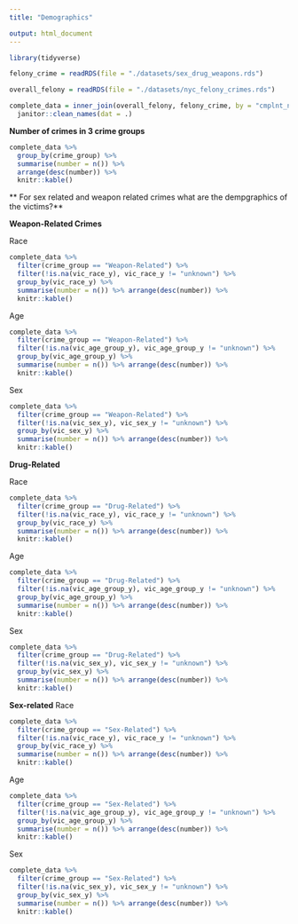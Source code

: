 ```yaml
---
title: "Demographics"

output: html_document
---
```



```r
library(tidyverse)
```



```r
felony_crime = readRDS(file = "./datasets/sex_drug_weapons.rds")

overall_felony = readRDS(file = "./datasets/nyc_felony_crimes.rds")

complete_data = inner_join(overall_felony, felony_crime, by = "cmplnt_num") %>%
  janitor::clean_names(dat = .) 
```



**Number of crimes in 3 crime groups**

```r
complete_data %>%
  group_by(crime_group) %>%
  summarise(number = n()) %>%
  arrange(desc(number)) %>%
  knitr::kable()
```


** For sex related and weapon related crimes what are the dempgraphics of the victims?**


**Weapon-Related Crimes**

Race
```r
complete_data %>%
  filter(crime_group == "Weapon-Related") %>%
  filter(!is.na(vic_race_y), vic_race_y != "unknown") %>% 
  group_by(vic_race_y) %>%
  summarise(number = n()) %>% arrange(desc(number)) %>% 
  knitr::kable() 
```




Age
```r
complete_data %>%
  filter(crime_group == "Weapon-Related") %>%
  filter(!is.na(vic_age_group_y), vic_age_group_y != "unknown") %>% 
  group_by(vic_age_group_y) %>%
  summarise(number = n()) %>% arrange(desc(number)) %>% 
  knitr::kable() 
```




Sex
```r
complete_data %>%
  filter(crime_group == "Weapon-Related") %>%
  filter(!is.na(vic_sex_y), vic_sex_y != "unknown") %>% 
  group_by(vic_sex_y) %>%
  summarise(number = n()) %>% arrange(desc(number)) %>% 
  knitr::kable() 
```



**Drug-Related**

Race
```r
complete_data %>%
  filter(crime_group == "Drug-Related") %>%
  filter(!is.na(vic_race_y), vic_race_y != "unknown") %>% 
  group_by(vic_race_y) %>%
  summarise(number = n()) %>% arrange(desc(number)) %>% 
  knitr::kable()
```



Age
```r
complete_data %>%
  filter(crime_group == "Drug-Related") %>%
  filter(!is.na(vic_age_group_y), vic_age_group_y != "unknown") %>% 
  group_by(vic_age_group_y) %>%
  summarise(number = n()) %>% arrange(desc(number)) %>% 
  knitr::kable() 
```



Sex
```r
complete_data %>%
  filter(crime_group == "Drug-Related") %>%
  filter(!is.na(vic_sex_y), vic_sex_y != "unknown") %>% 
  group_by(vic_sex_y) %>%
  summarise(number = n()) %>% arrange(desc(number)) %>% 
  knitr::kable() 
```




**Sex-related**
Race
```r
complete_data %>%
  filter(crime_group == "Sex-Related") %>%
  filter(!is.na(vic_race_y), vic_race_y != "unknown") %>% 
  group_by(vic_race_y) %>%
  summarise(number = n()) %>% arrange(desc(number)) %>% 
  knitr::kable() 
```


Age
```r
complete_data %>%
  filter(crime_group == "Sex-Related") %>%
  filter(!is.na(vic_age_group_y), vic_age_group_y != "unknown") %>% 
  group_by(vic_age_group_y) %>%
  summarise(number = n()) %>% arrange(desc(number)) %>% 
  knitr::kable()
```



Sex
```r
complete_data %>%
  filter(crime_group == "Sex-Related") %>%
  filter(!is.na(vic_sex_y), vic_sex_y != "unknown") %>% 
  group_by(vic_sex_y) %>%
  summarise(number = n()) %>% arrange(desc(number)) %>% 
  knitr::kable() 
```




